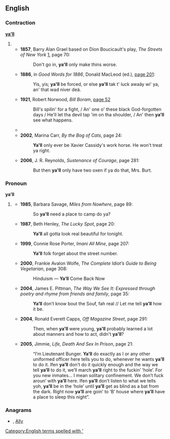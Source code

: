 ==English==

===Contraction===
'''[[ya]][['ll]]'''

# {{eye dialect|[[you'll]]}}
#*'''1857''', Barry Alan Grael based on Dion Boucicault's play, ''The Streets of New York'' [http://books.google.com/books?id=dVr8FZH65foC], page 70:
#*:Don't go in, '''ya'll''' only make thins worse.
#*'''1886''', in ''Good Words for 1886'', Donald MacLeod (ed.),  [http://books.google.com/books?id=d4JMAAAAMAAJ&pg=PA201&dq=ya%27ll page 201]:
#*:Yis, yis; '''ya'll''' be forced, or else '''ya'll''' tak t' luck awaäy wi' ya, an' that wad niver deä.
#*'''1921''', Robert Norwood, ''Bill Boram'', [http://books.google.com/books?id=frIVwVBGcWEC&pg=PA52&dq=ya%27ll page 52]
#*:Bill's spilin' for a fight, / An' one o' these black God-forgotten days / He'll let tha devil tap 'im on tha shoulder, / An' then '''ya'll''' see what happens.
#*{{quote-book|#*|1985|V.C. Andrews|Heaven|page=243|isbn=0671729446|url=http://books.google.com/books?id=XJVw075VNtwC|
passage='''Ya'll''' like that. '''Ya'll''' come out smellin like a rose, looking like one, too.}}
#*'''2002''', Marina Carr, ''By the Bog of Cats'', page 24:
#*:'''Ya'll''' only ever be Xavier Cassidy's work horse. He won't treat ya right.
#*'''2006''', J. R. Reynolds, ''Sustenance of Courage'', page 281:
#*:But then '''ya'll''' only have two oxen if ya do that, Mrs. Burt.

===Pronoun===
'''ya’ll''' {{p}}

# {{nonstandard}} {{misspelling of|y’all}}
#*'''1985''', Barbara Savage, ''Miles from Nowhere'', page 89:
#*:So '''ya'll''' need a place to camp do ya?
#*'''1987''', Beth Henley, ''The Lucky Spot'', page 20:
#*:'''Ya'll''' all gotta look real beautiful for tonight.
#*'''1999''', Connie Rose Porter, ''Imani All Mine'', page 207:
#*:'''Ya'll''' folk forget about the street number.
#*'''2000''', Frankie Avalon Wolfe, ''The Complete Idiot’s Guide to Being Vegetarian'', page 308:
#*:Hinduism — '''Ya’ll''' Come Back Now
#*'''2004''', James E. Pittman, ''The Way We See It: Expressed through poetry and rhyme from friends and family'', page 35:
#*:'''Ya’ll''' don’t know bout the Souf, fah real // Let me tell '''ya’ll''' how it be.
#*'''2004''', Ronald Everett Capps, ''Off Magazine Street'', page 291:
#*:Then, when '''ya'll''' were young, '''ya'll''' probably learned a lot about manners and how to act, didn't '''ya'll'''?
#*'''2005''', Jimmie, ''Life, Death And Sex In Prison'', page 21:
#*:“I’m Lieutenant Bunger. '''Ya’ll''' do exactly as I or any other uniformed officer here tells you to do, whenever he wants '''ya’ll''' to do it. Ifen '''ya’ll''' don’t do it quickly enough and the way we tell '''ya’ll''' to do it, we’ll march '''ya’ll''' right to the fuckin’ ‘hole’. For you new inmates… I mean solitary confinement. We don’t fuck aroun’ with '''ya’ll''' here. Ifen '''ya’ll''' don’t listen to what we tells yoh, '''ya’ll''' be in the ‘hole’ until '''ya’ll''' get as blind as a bat from the dark. Right now '''ya’ll''' are goin’ to ‘B’ house where '''ya’ll''' have a place to sleep this night”.

===Anagrams===
* {{alphagram|[[ally#English|ally]]}} , [[Ally#English|Ally]]

[[Category:English terms spelled with ']]